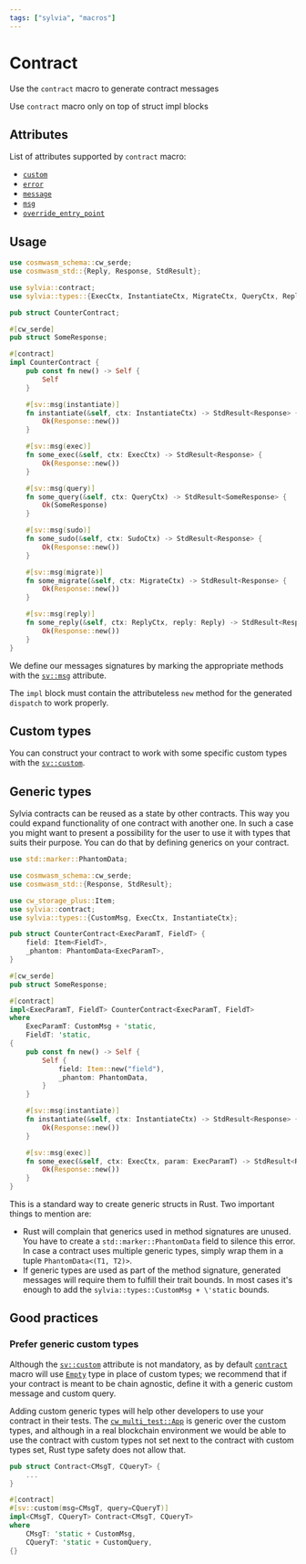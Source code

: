 ```yaml
---
tags: ["sylvia", "macros"]
---
```



# Contract

Use the `contract` macro to generate contract messages

<Callout>Use `contract` macro only on top of struct impl blocks</Callout>

## Attributes

List of attributes supported by `contract` macro:

- [`custom`](../attributes/custom)
- [`error`](../attributes/error)
- [`message`](../attributes/message)
- [`msg`](../attributes/msg)
- [`override_entry_point`](../attributes/override-entry-point)

## Usage

```rust
use cosmwasm_schema::cw_serde;
use cosmwasm_std::{Reply, Response, StdResult};

use sylvia::contract;
use sylvia::types::{ExecCtx, InstantiateCtx, MigrateCtx, QueryCtx, ReplyCtx, SudoCtx};

pub struct CounterContract;

#[cw_serde]
pub struct SomeResponse;

#[contract]
impl CounterContract {
    pub const fn new() -> Self {
        Self
    }

    #[sv::msg(instantiate)]
    fn instantiate(&self, ctx: InstantiateCtx) -> StdResult<Response> {
        Ok(Response::new())
    }

    #[sv::msg(exec)]
    fn some_exec(&self, ctx: ExecCtx) -> StdResult<Response> {
        Ok(Response::new())
    }

    #[sv::msg(query)]
    fn some_query(&self, ctx: QueryCtx) -> StdResult<SomeResponse> {
        Ok(SomeResponse)
    }

    #[sv::msg(sudo)]
    fn some_sudo(&self, ctx: SudoCtx) -> StdResult<Response> {
        Ok(Response::new())
    }

    #[sv::msg(migrate)]
    fn some_migrate(&self, ctx: MigrateCtx) -> StdResult<Response> {
        Ok(Response::new())
    }

    #[sv::msg(reply)]
    fn some_reply(&self, ctx: ReplyCtx, reply: Reply) -> StdResult<Response> {
        Ok(Response::new())
    }
}
```

We define our messages signatures by marking the appropriate methods with the
[`sv::msg`](../attributes/msg) attribute.

The `impl` block must contain the attributeless `new` method for the generated
`dispatch` to work properly.

## Custom types

You can construct your contract to work with some specific custom types with the
[`sv::custom`](../attributes/custom).

## Generic types

Sylvia contracts can be reused as a state by other contracts. This way you could
expand functionality of one contract with another one. In such a case you might
want to present a possibility for the user to use it with types that suits their
purpose. You can do that by defining generics on your contract.

```rust
use std::marker::PhantomData;

use cosmwasm_schema::cw_serde;
use cosmwasm_std::{Response, StdResult};

use cw_storage_plus::Item;
use sylvia::contract;
use sylvia::types::{CustomMsg, ExecCtx, InstantiateCtx};

pub struct CounterContract<ExecParamT, FieldT> {
    field: Item<FieldT>,
    _phantom: PhantomData<ExecParamT>,
}

#[cw_serde]
pub struct SomeResponse;

#[contract]
impl<ExecParamT, FieldT> CounterContract<ExecParamT, FieldT>
where
    ExecParamT: CustomMsg + 'static,
    FieldT: 'static,
{
    pub const fn new() -> Self {
        Self {
            field: Item::new("field"),
            _phantom: PhantomData,
        }
    }

    #[sv::msg(instantiate)]
    fn instantiate(&self, ctx: InstantiateCtx) -> StdResult<Response> {
        Ok(Response::new())
    }

    #[sv::msg(exec)]
    fn some_exec(&self, ctx: ExecCtx, param: ExecParamT) -> StdResult<Response> {
        Ok(Response::new())
    }
}
```

This is a standard way to create generic structs in Rust. Two important things
to mention are:

- Rust will complain that generics used in method signatures are unused. You
  have to create a `std::marker::PhantomData` field to silence this error. In
  case a contract uses multiple generic types, simply wrap them in a tuple
  `PhantomData<(T1, T2)>`.
- If generic types are used as part of the method signature, generated messages
  will require them to fulfill their trait bounds. In most cases it's enough to
  add the `sylvia::types::CustomMsg + \'static` bounds.

## Good practices

### Prefer generic custom types

Although the [`sv::custom`](../attributes/custom) attribute is not mandatory, as
by default [`contract`](../contract) macro will use
[`Empty`](https://docs.rs/cosmwasm-std/latest/cosmwasm_std/struct.Empty.html)
type in place of custom types; we recommend that if your contract is meant to be
chain agnostic, define it with a generic custom message and custom query.

Adding custom generic types will help other developers to use your contract in
their tests. The
[`cw_multi_test::App`](https://docs.rs/cw-multi-test/latest/cw_multi_test/struct.App.html)
is generic over the custom types, and although in a real blockchain environment
we would be able to use the contract with custom types not set next to the
contract with custom types set, Rust type safety does not allow that.

```rust
pub struct Contract<CMsgT, CQueryT> {
    ...
}

#[contract]
#[sv::custom(msg=CMsgT, query=CQueryT)]
impl<CMsgT, CQueryT> Contract<CMsgT, CQueryT>
where
    CMsgT: 'static + CustomMsg,
    CQueryT: 'static + CustomQuery,
{}
```
